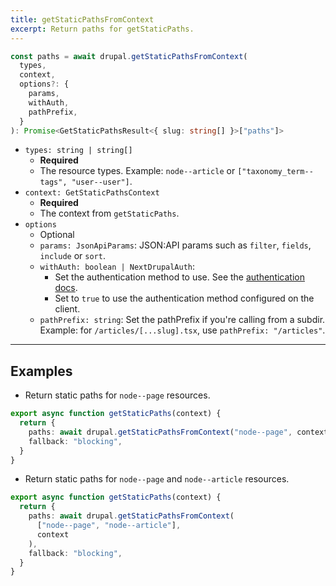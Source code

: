 ```yaml
---
title: getStaticPathsFromContext
excerpt: Return paths for getStaticPaths.
---
```


```ts
const paths = await drupal.getStaticPathsFromContext(
  types,
  context,
  options?: {
    params,
    withAuth,
    pathPrefix,
  }
): Promise<GetStaticPathsResult<{ slug: string[] }>["paths"]>
```

- `types: string | string[]`
  - **Required**
  - The resource types. Example: `node--article` or `["taxonomy_term--tags", "user--user"]`.
- `context: GetStaticPathsContext`
  - **Required**
  - The context from `getStaticPaths`.
- `options`
  - Optional
  - `params: JsonApiParams`: JSON:API params such as `filter`, `fields`, `include` or `sort`.
  - `withAuth: boolean | NextDrupalAuth`:
    - Set the authentication method to use. See the [authentication docs](/docs/authentication).
    - Set to `true` to use the authentication method configured on the client.
  - `pathPrefix: string`: Set the pathPrefix if you're calling from a subdir. Example: for `/articles/[...slug].tsx`, use `pathPrefix: "/articles"`.

---

## Examples

- Return static paths for `node--page` resources.

```ts
export async function getStaticPaths(context) {
  return {
    paths: await drupal.getStaticPathsFromContext("node--page", context),
    fallback: "blocking",
  }
}
```

- Return static paths for `node--page` and `node--article` resources.

```ts
export async function getStaticPaths(context) {
  return {
    paths: await drupal.getStaticPathsFromContext(
      ["node--page", "node--article"],
      context
    ),
    fallback: "blocking",
  }
}
```
